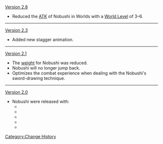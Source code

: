 [[Version 2.8]]
* Reduced the [[ATK]] of Nobushi in Worlds with a [[World Level]] of 3–6.
----
[[Version 2.3]]
* Added new stagger animation.<!--(unlisted in patch notes, need more details)-->
----
[[Version 2.1]]
* The [[weight]] for Nobushi was reduced.
* Nobushi will no longer jump back.
* Optimizes the combat experience when dealing with the Nobushi's sword-drawing technique.
----
[[Version 2.0]]
* Nobushi were released with:
** {{Enemy|Nobushi: Hitsukeban}}
** {{Enemy|Nobushi: Jintouban}}
** {{Enemy|Nobushi: Kikouban}}
** {{Enemy|Kairagi: Fiery Might}}
** {{Enemy|Kairagi: Dancing Thunder}}
<noinclude>[[Category:Change History]]</noinclude>